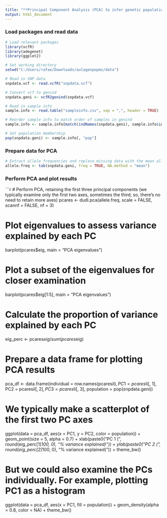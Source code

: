 ```yaml
---
title: "**Principal Component Analysis (PCA) to infer genetic population structure**"
output: html_document
---
```


### Load packages and read data
```r
# Load relevant packages
library(vcfR)
library(adegenet)
library(ggplot2)

# Set working directory
setwd("C:/Users/rafae/Downloads/aulagenpopmz/data")

# Read in SNP data
snpdata.vcf <- read.vcfR("snpdata.vcf")

# Convert vcf to genind
snpdata.geni <- vcfR2genind(snpdata.vcf)

# Read in sample info
sample.info <- read.table("sampleinfo.csv", sep = ",", header = TRUE)

# Reorder sample info to match order of samples in genind
sample.info <- sample.info[match(indNames(snpdata.geni), sample.info$id), ]

# Set population membership
pop(snpdata.geni) <- sample.info[, "pop"]
```

### Prepare data for PCA
```r
# Extract allele frequencies and replace missing data with the mean allele frequency
allele.freq <- tab(snpdata.geni, freq = TRUE, NA.method = "mean")
```

### Perform PCA and plot results
```r
# Perform PCA, retaining the first three principal components (we typically examine only the first two axes, sometimes the third; so, there's no need to retain more axes)
pcares <- dudi.pca(allele.freq, scale = FALSE, scannf = FALSE, nf = 3)

# Plot eigenvalues to assess variance explained by each PC
barplot(pcares$eig, main = "PCA eigenvalues")

# Plot a subset of the eigenvalues for closer examination
barplot(pcares$eig[1:5], main = "PCA eigenvalues")

# Calculate the proportion of variance explained by each PC
eig_perc <- pcares$eig / sum(pcares$eig)

# Prepare a data frame for plotting PCA results
pca_df <- data.frame(individual = row.names(pcares$li),
                     PC1 = pcares$li[, 1],
                     PC2 = pcares$li[, 2],
                     PC3 = pcares$li[, 3],
                     population = pop(snpdata.geni))

# We typically make a scatterplot of the first two PC axes
ggplot(data = pca_df, aes(x = PC1, y = PC2, color = population)) +
  geom_point(size = 5, alpha = 0.7) +
  xlab(paste0("PC 1 (", round(eig_perc[1]*100, 0), "% variance explained)")) +
  ylab(paste0("PC 2 (", round(eig_perc[2]*100, 0), "% variance explained)")) +
  theme_bw()

# But we could also examine the PCs individually. For example, plotting PC1 as a histogram
ggplot(data = pca_df, aes(x = PC1, fill = population)) +
  geom_density(alpha = 0.8, color = NA) +
  theme_bw()
